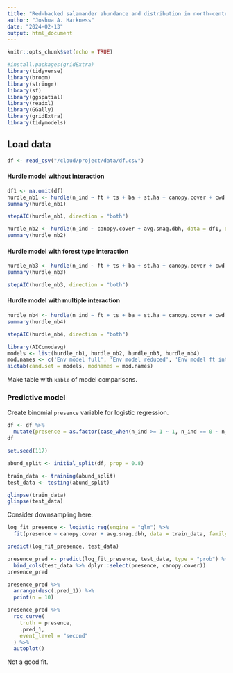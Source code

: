 ```yaml
---
title: "Red-backed salamander abundance and distribution in north-central Massachusetts"
author: "Joshua A. Harkness"
date: "2024-02-13"
output: html_document
---
```


```r
knitr::opts_chunk$set(echo = TRUE)
```

```r
#install.packages(gridExtra)
library(tidyverse)
library(broom)
library(stringr)
library(sf)
library(ggspatial)
library(readxl)
library(GGally)
library(gridExtra)
library(tidymodels)
```

## Load data
```r
df <- read_csv("/cloud/project/data/df.csv")
```

#### Hurdle model without interaction

```r
df1 <- na.omit(df)
hurdle_nb1 <- hurdle(n_ind ~ ft + ts + ba + st.ha + canopy.cover + cwd.con + vcwd.con + avg.dc + tot.snags + avg.snag.dbh + soil.ph, data = df1, dist = "negbin")
summary(hurdle_nb1)
```


```r
stepAIC(hurdle_nb1, direction = "both")
```
```r
hurdle_nb2 <- hurdle(n_ind ~ canopy.cover + avg.snag.dbh, data = df1, dist = "negbin")
summary(hurdle_nb2)
```
#### Hurdle model with forest type interaction
```r
hurdle_nb3 <- hurdle(n_ind ~ ft + ts + ba + st.ha + canopy.cover + cwd.con + vcwd.con + avg.dc + tot.snags + avg.snag.dbh + soil.ph + ft*ts + ts*ba + ts*soil.ph + ft*ba + ft*soil.ph, data = df1, dist = "negbin")
summary(hurdle_nb3)
```
```r
stepAIC(hurdle_nb3, direction = "both")
```


#### Hurdle model with multiple interaction
```r
hurdle_nb4 <- hurdle(n_ind ~ ft + ts + ba + st.ha + canopy.cover + cwd.con + vcwd.con + avg.dc + tot.snags + avg.snag.dbh + soil.ph + ft*ts + ts*ba + ts*soil.ph + ft*ba + ft*soil.ph + cwd.con * vcwd.con + st.ha * canopy.cover, data = df1, dist = "negbin")
summary(hurdle_nb4)
```
```r
stepAIC(hurdle_nb4, direction = "both")
```

```r
library(AICcmodavg)
models <- list(hurdle_nb1, hurdle_nb2, hurdle_nb3, hurdle_nb4)
mod.names <- c('Env model full', 'Env model reduced', 'Env model ft interaction', 'Env model mult interactions')
aictab(cand.set = models, modnames = mod.names)
```
Make table with `kable` of model comparisons.

### Predictive model
Create binomial `presence` variable for logistic regression.
```r
df <- df %>%
  mutate(presence = as.factor(case_when(n_ind >= 1 ~ 1, n_ind == 0 ~ n_ind)))
df
```

```r
set.seed(117)

abund_split <- initial_split(df, prop = 0.8)

train_data <- training(abund_split)
test_data <- testing(abund_split)
```

```r
glimpse(train_data)
glimpse(test_data)
```
Consider downsampling here.

```r
log_fit_presence <- logistic_reg(engine = "glm") %>%
  fit(presence ~ canopy.cover + avg.snag.dbh, data = train_data, family = "binomial")
```

```r
predict(log_fit_presence, test_data)
```

```r
presence_pred <- predict(log_fit_presence, test_data, type = "prob") %>%
  bind_cols(test_data %>% dplyr::select(presence, canopy.cover))
presence_pred
```

```r
presence_pred %>%
  arrange(desc(.pred_1)) %>%
  print(n = 10)
```


```r
presence_pred %>%
  roc_curve(
    truth = presence,
    .pred_1,
    event_level = "second"
  ) %>%
  autoplot()


```
Not a good fit.

